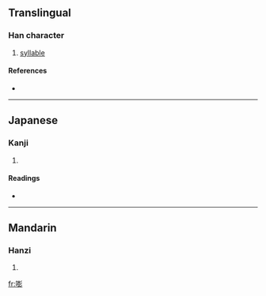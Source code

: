 ==Translingual==

===Han character===
{{Han char|rn=30|rad=口|as=12|sn=15|four=|canj=口土廿竹 (RGTH)}}

# [[syllable]]

====References====
* {{Han ref|kx=0206.270|dkj=04241|hdz=10681.010|uh=562D|ud=22061}}

----

==Japanese==

===Kanji===
{{ja-kanji|grade=|rs=口12}}

# {{defn|Japanese}}

====Readings====
* {{ja-readings|on=[[ほう]] (hō), [[びょう]] (byō)|kun=[[こえ]] (koe)}}

----

==Mandarin==

===Hanzi===
{{cmn-hanzi|pin=[[pēng]] ([[peng1]]), [[zhāo]] ([[zhao1]])|wg=p'eng<sup>1</sup>, chao<sup>1</sup>}}

# {{defn|Mandarin}}

[[fr:嘭]]